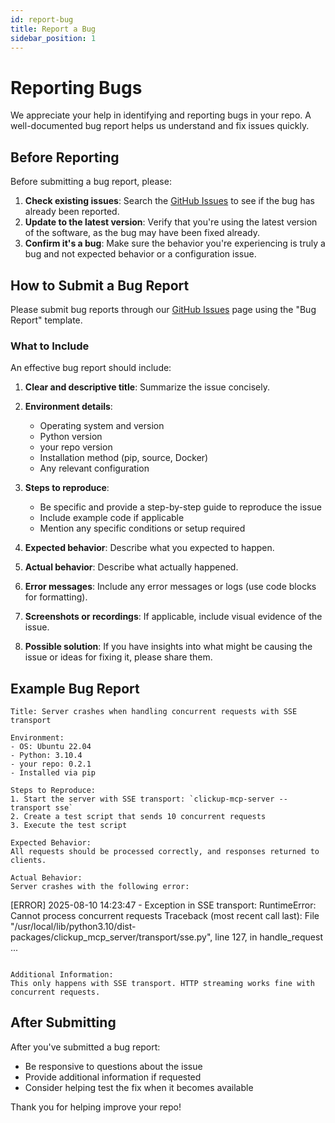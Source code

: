 ```yaml
---
id: report-bug
title: Report a Bug
sidebar_position: 1
---
```


# Reporting Bugs

We appreciate your help in identifying and reporting bugs in your repo. A well-documented bug report helps us understand and fix issues quickly.

## Before Reporting

Before submitting a bug report, please:

1. **Check existing issues**: Search the [GitHub Issues](https://github.com/Chisanan232/Template-Python-UV-Project/issues) to see if the bug has already been reported.
2. **Update to the latest version**: Verify that you're using the latest version of the software, as the bug may have been fixed already.
3. **Confirm it's a bug**: Make sure the behavior you're experiencing is truly a bug and not expected behavior or a configuration issue.

## How to Submit a Bug Report

Please submit bug reports through our [GitHub Issues](https://github.com/Chisanan232/Template-Python-UV-Project/issues) page using the "Bug Report" template.

### What to Include

An effective bug report should include:

1. **Clear and descriptive title**: Summarize the issue concisely.
2. **Environment details**:
   - Operating system and version
   - Python version
   - your repo version
   - Installation method (pip, source, Docker)
   - Any relevant configuration

3. **Steps to reproduce**:
   - Be specific and provide a step-by-step guide to reproduce the issue
   - Include example code if applicable
   - Mention any specific conditions or setup required

4. **Expected behavior**: Describe what you expected to happen.

5. **Actual behavior**: Describe what actually happened.

6. **Error messages**: Include any error messages or logs (use code blocks for formatting).

7. **Screenshots or recordings**: If applicable, include visual evidence of the issue.

8. **Possible solution**: If you have insights into what might be causing the issue or ideas for fixing it, please share them.

## Example Bug Report

```
Title: Server crashes when handling concurrent requests with SSE transport

Environment:
- OS: Ubuntu 22.04
- Python: 3.10.4
- your repo: 0.2.1
- Installed via pip

Steps to Reproduce:
1. Start the server with SSE transport: `clickup-mcp-server --transport sse`
2. Create a test script that sends 10 concurrent requests
3. Execute the test script

Expected Behavior:
All requests should be processed correctly, and responses returned to clients.

Actual Behavior:
Server crashes with the following error:
```
[ERROR] 2025-08-10 14:23:47 - Exception in SSE transport: RuntimeError: Cannot process concurrent requests
Traceback (most recent call last):
  File "/usr/local/lib/python3.10/dist-packages/clickup_mcp_server/transport/sse.py", line 127, in handle_request
    ...
```

Additional Information:
This only happens with SSE transport. HTTP streaming works fine with concurrent requests.
```

## After Submitting

After you've submitted a bug report:

- Be responsive to questions about the issue
- Provide additional information if requested
- Consider helping test the fix when it becomes available

Thank you for helping improve your repo!
